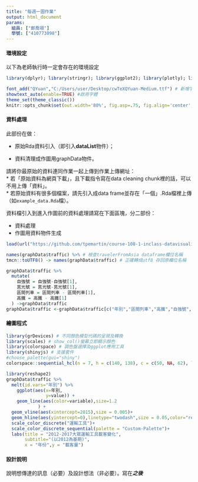 ```yaml
---
title: "每週一圖作業"
output: html_document
params:
  組員: ["鄭喬翊"]  
  學號: ["410773098"]
---
```


#### 環境設定

以下為老師執行時一定會存在的環境設定
```r
library(dplyr); library(stringr); library(ggplot2); library(plotly); library(lubridate); library(readr); library(tidyr); library(showtext)

font_add("QYuan","C:/Users/user/Desktop/cwTeXQYuan-Medium.ttf") # 新增字體
showtext_auto(enable=TRUE) #啟用字體
theme_set(theme_classic())
knitr::opts_chunk$set(out.width='80%', fig.asp=.75, fig.align='center', fig.showtext=T)
```

#### 資料處理

此部份在做：

  * 原始Rda資料引入（即引入**dataList**物件）；
  
  * 資料清理成作圖用graphData物件。

請將你最原始的資料連同作業一起上傳到作業上傳網址：  
  * 若「原始資料為網頁下載」，且下載指令寫在data cleaning chunk裡的話，可以不用上傳「資料」。  
  * 若原始資料有很多個檔案，請先引入成data frame並存在「一個」.Rda檔裡上傳（如`example_data.Rda`檔）。  

資料檔引入到進入作圖前的資料處理請寫在下面區塊，分二部份：

  * 資料處理  
  * 作圖用資料物件生成
  
```r
load(url("https://github.com/tpemartin/course-108-1-inclass-datavisualization/blob/master/%E4%BD%9C%E5%93%81%E5%B1%95%E7%A4%BA/homework2/graphData_homework2_025.Rda?raw=true")) 

names(graphData$traffic) %>% # 檢查travelerFromAsia dataframe欄位名稱
tmcn::toUTF8() -> names(graphData$traffic) # 正確轉成utf8 存回原欄位名稱

graphData$traffic %>%
  mutate(
    自強號 = 自強號-自強號[1],
    莒光號 = 莒光號-莒光號[1],
    區間列車 = 區間列車 - 區間列車[1],
    高鐵 = 高鐵 - 高鐵[1]
  ) ->graphData$traffic
graphData$traffic <-graphData$traffic[c("年別","區間列車","高鐵","自強號","莒光號")]
```




#### 繪圖程式

```r
library(grDevices) # 不同顏色模型代碼的呈現及轉換
library(scales) # show_col()螢幕立即顯示顏色
library(colorspace) # 調色盤選擇及ggplot應用工具
library(shinyjs) # 支援套件
#choose_palette(gui="shiny")
colorspace::sequential_hcl(n = 7, h = c(140, 138), c = c(50, NA, 62), l = c(20, 86), power = c(0.7, 1.8), register = "Custom-Palette")

library(reshape2)
graphData$traffic %>%
  melt(id.vars="年別") %>%
    ggplot(aes(x=年別,
               y=value)) + 
    geom_line(aes(color=variable),size=1.2
            ) +
  geom_vline(aes(xintercept=2015),size = 0.005)+
  geom_hline(aes(yintercept=0),linetype="twodash",size = 0.05,color="red") +
  scale_color_discrete("運輸工具")+
  scale_color_discrete_sequential(palette = "Custom-Palette")+
  labs(title = "2012-2017大眾運輸工具載客變化",
       subtitle="(以2012為基期)",
       x = "年份",y = "載客量")
```

#### 設計說明
說明想傳達的訊息（必要）及設計想法（非必要）。寫在***之後
*** 


